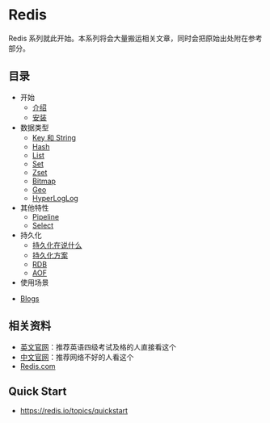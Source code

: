 
# Redis

Redis 系列就此开始。本系列将会大量搬运相关文章，同时会把原始出处附在参考部分。

## 目录

- 开始
  * [介绍](/a/redis)
  * [安装](/a/redis/install)
- 数据类型
  * [Key 和 String](/a/redis/key-and-string)
  * [Hash](/a/redis/hash)
  * [List](/a/redis/list)
  * [Set](/a/redis/set)
  * [Zset](/a/redis/zset)
  * [Bitmap](/a/redis/bitmap)
  * [Geo](/a/redis/geo)
  * [HyperLogLog](/a/redis/hyperloglog)
- 其他特性
  * [Pipeline](/a/redis/pipeline)
  * [Select](/a/redis/select)
- 持久化
  * [持久化在说什么](/a/redis/durability)
  * [持久化方案](/a/redis/persistence)
  * [RDB](/a/redis/rdb)
  * [AOF](/a/redis/aof)
-  使用场景
  * [Blogs](/a/redis/blogs)

## 相关资料

- [英文官网](https://redis.io/)：推荐英语四级考试及格的人直接看这个
- [中文官网](http://www.redis.cn/)：推荐网络不好的人看这个
- [Redis.com](https://redis.com/)

## Quick Start

- https://redis.io/topics/quickstart